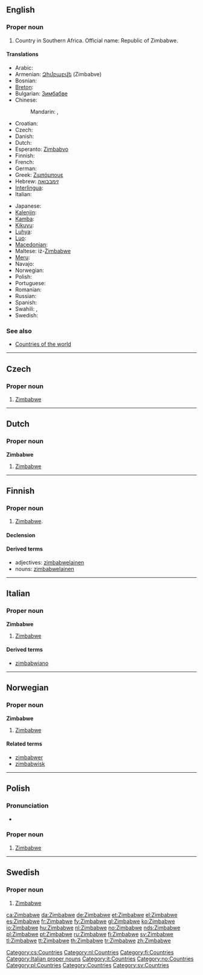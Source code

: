 ==English==
{{wikipedia}}

===Proper noun===
{{infl|en|proper noun}}

# Country in Southern Africa. Official name: Republic of Zimbabwe.

====Translations====
{{trans-top|Republic of Zimbabwe}}
* Arabic: {{t|ar|زيمبابوي|m|tr=Ziimbaabwiy}}
* Armenian: [[Զիմբաբվե]] (Zimbabve)
* Bosnian: {{t-|bs|Zimbabve|m}}
* [[Breton]]: {{t-|br|Zimbabwe|xs=Breton}} {{g|Breton}}
* Bulgarian: [[Зимбабве]]
* Chinese:
*: Mandarin: {{t-|cmn|津巴布韋|sc=Hani}},  {{t-|cmn|津巴布韦|tr=Jīnbābùwéi|sc=Hani}}
* Croatian: {{t+|hr|Zimbabve|m}}
* Czech: {{t-|cs|Zimbabwe|n}}
* Danish: {{t+|da|Zimbabwe}}
* Dutch: {{t+|nl|Zimbabwe}}
* Esperanto: [[Zimbabvo]]
* Finnish: {{t+|fi|Zimbabwe}}
* French: {{t+|fr|Zimbabwe|m}}
* German: {{t+|de|Simbabwe}}
* Greek: [[Ζιμπάμπουε]] {{f}}
* Hebrew: [[זימבבואה]]
* [[Interlingua]]: {{t-|ia|Zimbabwe|xs=Interlingua}}
* Italian: {{t-|it|Zimbabwe|m}}
{{trans-mid}}
* Japanese: {{t-|ja|ジンバブエ|tr=Jinbabue}}
* [[Kalenjin]]: {{tø|kln|Zimbabwe}}
* [[Kamba]]: {{tø|kam|Zimbabwe}}
* [[Kikuyu]]: {{tø|ki|Zimbabwe}}
* [[Luhya]]: {{tø|luy|Zimbabwe}}
* [[Luo]]: {{tø|luo|Zimbabwe}}
* [[Macedonian]]: {{t|mk|Зимбабве|n|tr=Zimbábve}}
* Maltese: iż-[[Żimbabwe]]
* [[Meru]]: {{tø|mer|Zimbabwe}}
* Navajo: {{tø|nv|Hooghan Tsé Bee Ádaalyaaí Bikéyah}}
* Norwegian: {{t+|no|Zimbabwe}}
* Polish: {{t+|pl|Zimbabwe}}
* Portuguese: {{t+|pt|Zimbabué}}
* Romanian: {{t-|ro|Zimbabwe}}
* Russian: {{qualifier|indeclinable}} {{t|ru|Зимбабве|n|tr=Zimbábve}}
* Spanish: {{t+|es|Zimbabue}}
* Swahili: {{t|sw|bepari|xs=Swahili}},  {{t-|sw|Zimbabwe|xs=Swahili}}
* Swedish: {{t+|sv|Zimbabwe}}
{{trans-bottom}}

===See also===
* [[Appendix:Countries of the world|Countries of the world]]

----

==Czech==

===Proper noun===
{{cs-proper noun|g=n}}

# [[#English|Zimbabwe]]

[[Category:cs:Countries]]

----

==Dutch==

===Proper noun===
'''Zimbabwe''' {{n}}

# [[#English|Zimbabwe]]

[[Category:nl:Countries]]

----

==Finnish==
{{Finnish index|z}}

===Proper noun===
{{infl|fi|proper noun}}

# [[Zimbabwe#English|Zimbabwe]].

====Declension====
{{fi-decl-nalle|Zimbabw|np=1}}

====Derived terms====
* adjectives: [[zimbabwelainen]]
* nouns: [[zimbabwelainen]]

[[Category:fi:Countries]]

----

==Italian==
{{wikipedia|lang=it}}

===Proper noun===
'''Zimbabwe''' {{m}}

# [[#English|Zimbabwe]]

====Derived terms====
* [[zimbabwiano]]

[[Category:Italian proper nouns]]
[[Category:it:Countries]]

----

==Norwegian==

===Proper noun===
'''Zimbabwe'''

# [[#English|Zimbabwe]]

====Related terms====
* [[zimbabwer]]
* [[zimbabwisk]]

[[Category:no:Countries]]

----

==Polish==

===Pronunciation===
* {{IPA|/z̪imˈbabvɛ/|lang=pl}}

===Proper noun===
{{infl|pl|proper noun|g=n|undeclinable}}

# [[#English|Zimbabwe]]

[[Category:pl:Countries]]

----

==Swedish==

===Proper noun===
{{infl|sv|proper noun}}

# [[#English|Zimbabwe]]

[[Category:Countries]]
[[Category:sv:Countries]]

[[ca:Zimbabwe]]
[[da:Zimbabwe]]
[[de:Zimbabwe]]
[[et:Zimbabwe]]
[[el:Zimbabwe]]
[[es:Zimbabwe]]
[[fr:Zimbabwe]]
[[fy:Zimbabwe]]
[[gl:Zimbabwe]]
[[ko:Zimbabwe]]
[[io:Zimbabwe]]
[[hu:Zimbabwe]]
[[nl:Zimbabwe]]
[[no:Zimbabwe]]
[[nds:Zimbabwe]]
[[pl:Zimbabwe]]
[[pt:Zimbabwe]]
[[ru:Zimbabwe]]
[[fi:Zimbabwe]]
[[sv:Zimbabwe]]
[[tl:Zimbabwe]]
[[tt:Zimbabwe]]
[[th:Zimbabwe]]
[[tr:Zimbabwe]]
[[zh:Zimbabwe]]